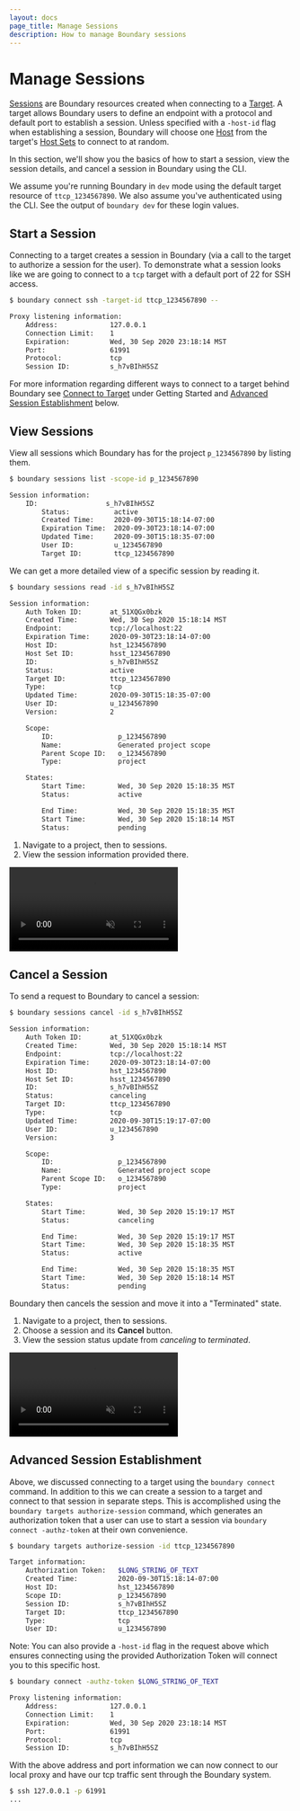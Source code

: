 ```yaml
---
layout: docs
page_title: Manage Sessions
description: How to manage Boundary sessions
---
```


# Manage Sessions

[Sessions](/docs/concepts/domain-model/sessions) are Boundary resources created when connecting to a [Target](/docs/concepts/domain-model/targets). A target allows Boundary users to define an endpoint with a protocol and default port to establish a session. Unless specified with a `-host-id` flag when establishing a session, Boundary will choose one [Host](/docs/concepts/domain-model/hosts) from the target's [Host Sets](/docs/concepts/domain-model/host-sets) to connect to at random.

In this section, we'll show you the basics of how to start a session, view the session details, and cancel a session in Boundary using the CLI.

We assume you're running Boundary in `dev` mode using the default target resource of `ttcp_1234567890`. We also assume you've authenticated using the CLI. See the output of `boundary dev` for these login values.

## Start a Session

Connecting to a target creates a session in Boundary (via a call to the target to authorize a session for the user). To demonstrate what a session looks like we are going to connect to a `tcp` target with a default port of 22 for SSH access.

```bash
$ boundary connect ssh -target-id ttcp_1234567890 --

Proxy listening information:
    Address:             127.0.0.1
    Connection Limit:    1
    Expiration:          Wed, 30 Sep 2020 23:18:14 MST
    Port:                61991
    Protocol:            tcp
    Session ID:          s_h7vBIhH5SZ
```

For more information regarding different ways to connect to a target behind Boundary see [Connect to Target](/docs/getting-started/connect-to-target) under Getting Started and [Advanced Session Establishment](#advanced-session-establishment) below.

## View Sessions

<Tabs>
<Tab heading="CLI">

View all sessions which Boundary has for the project `p_1234567890` by listing them.

```bash
$ boundary sessions list -scope-id p_1234567890

Session information:
    ID:                 s_h7vBIhH5SZ
        Status:           active
        Created Time:     2020-09-30T15:18:14-07:00
        Expiration Time:  2020-09-30T23:18:14-07:00
        Updated Time:     2020-09-30T15:18:35-07:00
        User ID:          u_1234567890
        Target ID:        ttcp_1234567890
```

We can get a more detailed view of a specific session by reading it.

```bash
$ boundary sessions read -id s_h7vBIhH5SZ

Session information:
    Auth Token ID:       at_51XQGx0bzk
    Created Time:        Wed, 30 Sep 2020 15:18:14 MST
    Endpoint:            tcp://localhost:22
    Expiration Time:     2020-09-30T23:18:14-07:00
    Host ID:             hst_1234567890
    Host Set ID:         hsst_1234567890
    ID:                  s_h7vBIhH5SZ
    Status:              active
    Target ID:           ttcp_1234567890
    Type:                tcp
    Updated Time:        2020-09-30T15:18:35-07:00
    User ID:             u_1234567890
    Version:             2

    Scope:
        ID:                p_1234567890
        Name:              Generated project scope
        Parent Scope ID:   o_1234567890
        Type:              project

    States:
        Start Time:        Wed, 30 Sep 2020 15:18:35 MST
        Status:            active

        End Time:          Wed, 30 Sep 2020 15:18:35 MST
        Start Time:        Wed, 30 Sep 2020 15:18:14 MST
        Status:            pending
```

</Tab>
<Tab heading="Admin Console">

1. Navigate to a project, then to sessions.
1. View the session information provided there.

<video muted playsInline autoPlay loop class="boundary-clickthrough-video">
    <source
        type="video/mp4"
        src="https://www.datocms-assets.com/2885/1602532864-boundary-clickthrough-manage-sessions-view-sessions.mp4"
    />
</video>
</Tab>
</Tabs>

## Cancel a Session

<Tabs>
<Tab heading="CLI">
To send a request to Boundary to cancel a session:

```bash
$ boundary sessions cancel -id s_h7vBIhH5SZ

Session information:
    Auth Token ID:       at_51XQGx0bzk
    Created Time:        Wed, 30 Sep 2020 15:18:14 MST
    Endpoint:            tcp://localhost:22
    Expiration Time:     2020-09-30T23:18:14-07:00
    Host ID:             hst_1234567890
    Host Set ID:         hsst_1234567890
    ID:                  s_h7vBIhH5SZ
    Status:              canceling
    Target ID:           ttcp_1234567890
    Type:                tcp
    Updated Time:        2020-09-30T15:19:17-07:00
    User ID:             u_1234567890
    Version:             3

    Scope:
        ID:                p_1234567890
        Name:              Generated project scope
        Parent Scope ID:   o_1234567890
        Type:              project

    States:
        Start Time:        Wed, 30 Sep 2020 15:19:17 MST
        Status:            canceling

        End Time:          Wed, 30 Sep 2020 15:19:17 MST
        Start Time:        Wed, 30 Sep 2020 15:18:35 MST
        Status:            active

        End Time:          Wed, 30 Sep 2020 15:18:35 MST
        Start Time:        Wed, 30 Sep 2020 15:18:14 MST
        Status:            pending
```

Boundary then cancels the session and move it into a "Terminated" state.

</Tab>
<Tab heading="Admin Console">

1. Navigate to a project, then to sessions.
1. Choose a session and its **Cancel** button.
1. View the session status update from _canceling_ to _terminated_.

<video muted playsInline autoPlay loop class="boundary-clickthrough-video">
    <source
        type="video/mp4"
        src="https://www.datocms-assets.com/2885/1602261010-boundary-clickthrough-manage-sessions-cancel-session.mp4"
    />
</video>
</Tab>
</Tabs>

## Advanced Session Establishment

Above, we discussed connecting to a target using the `boundary connect` command. In addition to this we can create a session to a target and connect to that session in separate steps. This is accomplished using the `boundary targets authorize-session` command, which generates an authorization token that a user can use to start a session via `boundary connect -authz-token` at their own convenience.

```bash
$ boundary targets authorize-session -id ttcp_1234567890

Target information:
    Authorization Token:   $LONG_STRING_OF_TEXT
    Created Time:          2020-09-30T15:18:14-07:00
    Host ID:               hst_1234567890
    Scope ID:              p_1234567890
    Session ID:            s_h7vBIhH5SZ
    Target ID:             ttcp_1234567890
    Type:                  tcp
    User ID:               u_1234567890
```

Note: You can also provide a `-host-id` flag in the request above which ensures connecting using the provided Authorization Token will connect you to this specific host.

```bash
$ boundary connect -authz-token $LONG_STRING_OF_TEXT

Proxy listening information:
    Address:             127.0.0.1
    Connection Limit:    1
    Expiration:          Wed, 30 Sep 2020 23:18:14 MST
    Port:                61991
    Protocol:            tcp
    Session ID:          s_h7vBIhH5SZ
```

With the above address and port information we can now connect to our local proxy and have our tcp traffic sent through the Boundary system.

```bash
$ ssh 127.0.0.1 -p 61991
...
```
